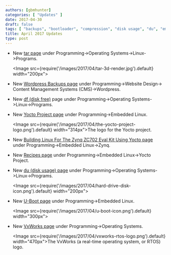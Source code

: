 ```yaml
---
authors: [gbmhunter]
categories: [ "Updates" ]
date: 2017-04-30
draft: false
tags: [ "backups", "bootloader", "compression", "disk usage", "du", "embedded", "Linux", "programming", "recipes", "tar", "u-boot", "Wordpress", "Yocto", "zip", "Zynq" ]
title: April 2017 Updates
type: post
---
```


* New [tar page](/programming/operating-systems/linux/programs/tar) under Programming->Operating Systems->Linux->Programs.  

    <Image src={require('/images/2017/04/tar-3d-render.jpg').default} width="200px"></Image>

* New [Wordpress Backups page](/programming/website-design/content-management-systems/wordpress/wordpress-backups) under Programming->Website Design-> Content Management Systems (CMS)->Wordpress.

* New [df (disk free)](/programming/operating-systems/linux/programs/df-disk-free) page under Programming->Operating Systems->Linux->Programs.

* New [Yocto Project page](/programming/embedded-linux/yocto-project) under Programming->Embedded Linux.  

    <Image src={require('/images/2017/04/the-yocto-project-logo.png').default} width="314px">The logo for the Yocto project.</Image>

* New [Building Linux For The Zynq ZC702 Eval Kit Using Yocto page](/programming/embedded-linux/zynq/building-linux-for-the-zynq-zc702-eval-kit-using-yocto) under Programming->Embedded Linux->Zynq.

* New [Recipes page](/programming/embedded-linux/yocto-project/yocto-recipes) under Programming->Embedded Linux->Yocto Project.

* New [du (disk usage) page](/programming/operating-systems/linux/programs/du-disk-usage) under Programming->Operating Systems->Linux->Programs.  

    <Image src={require('/images/2017/04/hard-drive-disk-icon.png').default} width="200px"></Image>

* New [U-Boot page](/programming/embedded-linux/u-boot) under Programming->Embedded Linux.  

    <Image src={require('/images/2017/04/u-boot-icon.png').default} width="300px"></Image>

* New [VxWorks page](/programming/operating-systems/vxworks) under Programming->Operating Systems.  

    <Image src={require('/images/2017/04/vxworks-rtos-logo.png').default} width="470px">The VxWorks (a real-time operating system, or RTOS) logo.</Image>